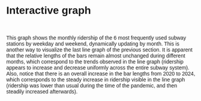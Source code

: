 # Interactive graph

<style>
  * {
    font-family: sans-serif;
  }
</style> 

<div id="plot">
</div>

<script src="https://cdn.jsdelivr.net/npm/d3@7"></script>
<script src="scripts/myscript.js"></script>

<br/>

This graph shows the monthly ridership of the 6 most frequently used subway stations by weekday and weekend, dynamically updating by month. This is another way to visualize the last line graph of the previous section. It is apparent that the relative lengths of the bars remain almost unchanged during different months, which correspond to the trends observed in the line graph (ridership appears to increase and decrease uniformly across the entire subway system). Also, notice that there is an overall increase in the bar lengths from 2020 to 2024, which corresponds to the steady increase in ridership visible in the line graph (ridership was lower than usual during the time of the pandemic, and then steadily increased afterwards).